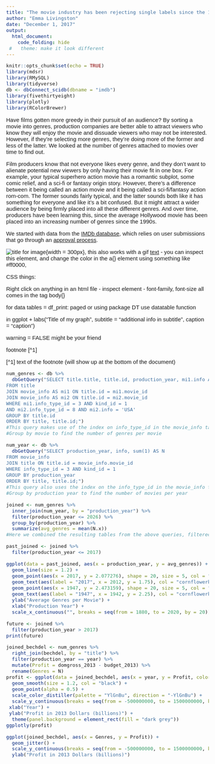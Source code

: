 ```yaml
---
title: "The movie industry has been rejecting single labels since the 1950s"
author: "Emma Livingston"
date: "December 1, 2017"
output:
  html_document:
    code_folding: hide
 #   theme: make it look different
---
```



```r
knitr::opts_chunk$set(echo = TRUE)
library(mdsr)
library(RMySQL)
library(tidyverse)
db <- dbConnect_scidb(dbname = "imdb")
library(fivethirtyeight)
library(plotly)
library(RColorBrewer)
```

Have films gotten more greedy in their pursuit of an audience? By sorting a movie into genres, production companies are better able to attract viewers who know they will enjoy the movie and dissuade viewers who may not be interested. However, if they're selecting more genres, they're doing more of the former and less of the latter. We looked at the number of genres attached to movies over time to find out.

Film producers know that not everyone likes every genre, and they don't want to alienate potential new viewers by only having their movie fit in one box. For example, your typical superhero action movie has a romantic subplot, some comic relief, and a sci-fi or fantasy origin story. However, there's a difference between it being called an action movie and it being called a sci-fi/fantasy action rom-com. The former sounds fairly typical, and the latter sounds both like it has something for everyone and like it's a bit confused. But it might attract a wider audience by being firmly placed into all these different genres. And over time, producers have been learning this, since the average Hollywood movie has been placed into an increasing number of genres since the 1990s.

We started with data from the [IMDb database](/http://www.imdb.com/), which relies on user submissions that go through an [approval process](/https://help.imdb.com/article/contribution/contribution-information/when-will-my-update-be-added/GEKS9SBHDEHBAVC7?ref_=helpms_helpart_inline#). 

![title for image](link to image){width = 300px}, this also works with a gif
[text](link) - you can inspect this element, and change the color in the a{} element using something like #ff0000, 

CSS things:

<style>
body{
  font-size: 15px;
  font-family: Arial;
}
</style>
 
Right click on anything in an html file - inspect element - font-family, font-size
all comes in the tag body{}

for data tables = df_print: paged
or using package DT use datatable function

in ggplot +
labs("Title of my graph", subtitle = "additional info in subtitle", caption = "caption")

warning = FALSE might be your friend

footnote [^1]

[^1] text of the footnote (will show up at the bottom of the document)

```r
num_genres <- db %>%
  dbGetQuery("SELECT title.title, title.id, production_year, mi1.info AS genre, mi2.info AS country, sum(1) AS N
FROM title
JOIN movie_info AS mi1 ON title.id = mi1.movie_id
JOIN movie_info AS mi2 ON title.id = mi2.movie_id
WHERE mi1.info_type_id = 3 AND kind_id = 1 
AND mi2.info_type_id = 8 AND mi2.info = 'USA'
GROUP BY title.id
ORDER BY title, title.id;")
#This query makes use of the index on info_type_id in the movie_info table
#Group by movie to find the number of genres per movie

num_year <- db %>%
  dbGetQuery("SELECT production_year, info, sum(1) AS N
FROM movie_info
JOIN title ON title.id = movie_info.movie_id
WHERE info_type_id = 3 AND kind_id = 1
GROUP BY production_year
ORDER BY title, title.id;")
#This query also uses the index on the info_type_id in the movie_info table
#Group by production year to find the number of movies per year

joined <- num_genres %>%
  inner_join(num_year, by = "production_year") %>%
  filter(production_year <= 2026) %>%
  group_by(production_year) %>%
  summarize(avg_genres = mean(N.x))
#Here we combined the resulting tables from the above queries, filtered out any film with a production year greater than 2026 (because of the \href{http://www.imdb.com/title/tt5174640/}{film to be released in 2115}), and found the average number of genres per year.

past_joined <- joined %>%
  filter(production_year <= 2017)

ggplot(data = past_joined, aes(x = production_year, y = avg_genres)) +
  geom_line(size = 1.2) +
  geom_point(aes(x = 2017, y = 2.077276), shape = 20, size = 5, col = "cornflowerblue") +
  geom_text(aes(label = "2017", x = 2012, y = 1.75), col = "cornflowerblue") +
  geom_point(aes(x = 1947, y = 2.473159), shape = 20, size = 5, col = "cornflowerblue") +
  geom_text(aes(label = "1947", x = 1942, y = 2.25), col = "cornflowerblue") +
  ylab("Average Genres per Movie") +
  xlab("Production Year") +
  scale_x_continuous("", breaks = seq(from = 1880, to = 2020, by = 20))
``` 
```r
future <- joined %>%
  filter(production_year > 2017)
print(future)
```

```r
joined_bechdel <- num_genres %>%
  right_join(bechdel, by = "title") %>%
  filter(production_year == year) %>%
  mutate(Profit = domgross_2013 - budget_2013) %>%
  rename(Genres = N)
profit <- ggplot(data = joined_bechdel, aes(x = year, y = Profit, color = Genres, label = title)) +
  geom_smooth(size = 1.2, col = "black") +
  geom_point(alpha = 0.5) +
  scale_color_distiller(palette = "YlGnBu", direction = "-YlGnBu") +
  scale_y_continuous(breaks = seq(from = -500000000, to = 1500000000, by = 500000000), labels = c("-0.5", "0", "0.5", "1.0", "1.5")) + 
 xlab("Year") +
 ylab("Profit in 2013 Dollars (billions)") +
  theme(panel.background = element_rect(fill = "dark grey")) 
ggplotly(profit)
```


```r
ggplot(joined_bechdel, aes(x = Genres, y = Profit)) +
  geom_jitter() +
  scale_y_continuous(breaks = seq(from = -500000000, to = 1500000000, by = 500000000), labels = c("-0.5", "0", "0.5", "1.0", "1.5")) +
  ylab("Profit in 2013 Dollars (billions)")
```

